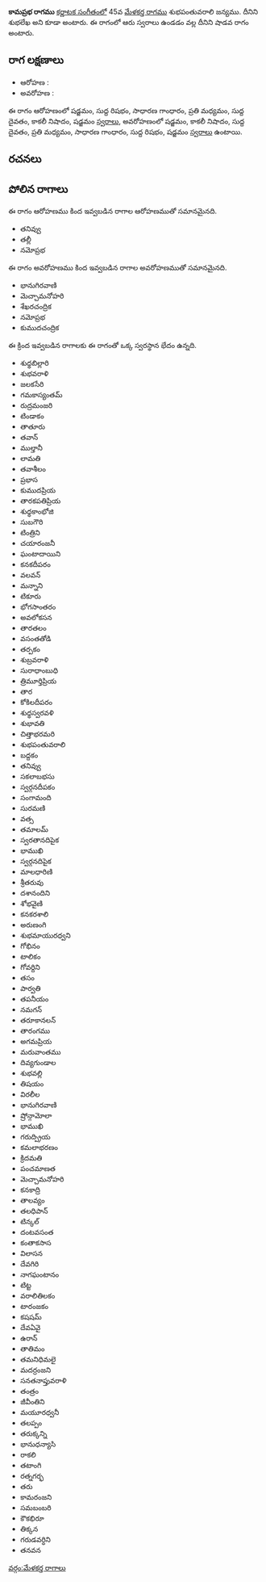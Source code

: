 {{Infobox ragam
	| name          	= కామప్రభ
	| synonym	    	= శుభలేఖ
	| mela          	= 
	| chakra        	= 
	| janaka        	= 
	| type          	= శాడవ
	| arohanam      	= {{svaraC|S|R1|G2|M2|D1|N3|S'}} 
	| avarohanam    	= {{svaraC|S'|N3|D1|M2|G2|R1|S}}
	| jeeva         	=
	| chhaya        	=
	| nyasa         	=
	| vishesha      	= 
	| equivalent  		= 
}}
{{కర్ణాటక సంగీత రాగాలు}}
'''కామప్రభ రాగము''' [[కర్ణాటక సంగీతం]]లో 45వ [[మేళకర్త రాగము]] శుభపంతువరాలి జన్యము. దీనిని శుభలేఖ అని కూడా అంటారు. ఈ రాగంలో ఆరు స్వరాలు ఉండడం వల్ల దీనిని షాడవ రాగం అంటారు.


==రాగ లక్షణాలు==


* ఆరోహణ : {{svaraC|S|R1|G2|M2|D1|N3|S'}} 
* అవరోహణ : {{svaraC|S'|N3|D1|M2|G2|R1|S}}

ఈ రాగం ఆరోహణంలో షడ్జమం, సుద్ద రిషభం, సాధారణ గాంధారం, ప్రతి మధ్యమం, సుద్ద దైవతం, కాకలీ నిషాదం, షడ్జమం [[స్వరాలు]], అవరోహణంలో షడ్జమం, కాకలీ నిషాదం, సుద్ద దైవతం, ప్రతి మధ్యమం, సాధారణ గాంధారం, సుద్ద రిషభం, షడ్జమం [[స్వరాలు]] ఉంటాయి.

==రచనలు==



==పోలిన రాగాలు==
ఈ రాగం ఆరోహణము కింద ఇవ్వబడిన రాగాల ఆరోహణముతో సమానమైనది.
* తనివ్వు
* తల్లీ
* నమోప్రభ

ఈ రాగం అవరోహణము కింద ఇవ్వబడిన రాగాల అవరోహణముతో సమానమైనది.
* భానుగిరవాణి
* మెచ్చామనోహరి
* శేఖరచంద్రిక
* నమోప్రభ
* కుముదచంద్రిక

ఈ క్రింద ఇవ్వబడిన రాగాలకు ఈ రాగంతో ఒక్క స్వరస్థాన భేదం ఉన్నది.
* శుధ్ధబిల్లారి
* శుభవరాళి
* జలకసేరి
* గమకాస్యంతమ్
* రుద్రమంజరి
* టిండాకం
* తాతూరు
* తవాన్
* ముల్తానీ
* లామతి
* తవాశీలం
* ప్రభాస
* కుముదప్రియ
* తారకపతిప్రియ
* శుధ్ధకాంభోజి
* సుబగౌరి
* టింత్రిని
* చయారంజనీ
* ఘంటాదాయిని
* కనకదీపరం
* వలవన్
* మన్నాని
* టికూరు
* భోగసాంతరం
* అవలోకసన
* తారతలం
* వసంతతోడి
* తర్పకం
* శుబ్రవరాళి
* సురాధాంబుధి
* త్రిమూర్తిప్రియ
* తార
* కోకిలదీపరం
* శుధ్ధస్వరవళి
* శుభావతి
* చిత్తాభరమరి
* శుభపంతువరాలి
* బద్దకం
* తనివ్వు
* సకలాబభసు
* స్వర్గనదీపకం
* సంగామంది
* సురమణి
* వత్స
* తమాలమ్
* స్వరతానదిపైక
* భాముఖి
* స్వర్గనదిపైక
* మాలధారిణి
* శ్రీతరువు
* దశానందిని
* శోభవైణి
* కనకరశాలి
* అరుణంగి
* శుభమాయురధ్వని
* గోభినం
* టాలికం
* గోవర్దిని
* తసం
* పార్వతి
* తపనీయం
* నమగన్
* తరూకానలన్
* తారంగము
* అగమప్రియ
* మరువాంతము
* దివ్యగుండాల
* శుభవల్లి
* తిషయం
* విరలీల
* భానుగిరవాణి
* ష్రోన్గామోలా
* భాముఖి
* గరుద్ప్రియ
* కమలాభరణం
* క్రిదమతి
* పంచమాణత
* మెచ్చామనోహరి
* కనకాద్రి
* తాలవ్యం
* తలధిపాన్
* టిన్కల్
* దంటవసంత
* కంతాకసాస
* విలాసన
* దేవగిరి
* నాగఘంటానం
* టిట్ట
* వరాలితిలకం
* టారంజకం
* కషషమ్
* దేవఏవై
* ఉరాన్
* తాతిమం
* తమనిధిమలై
* మదర్రంజని
* సనతనాప్తువరాళి
* తంత్రం
* జీవీంతిని
* మయూరధ్వనీ
* తలప్పం
* తరుక్కన్ని
* భానుధన్యాసి
* రాకలి
* తటాంగి
* రత్నగర్భ
* తరు
* కామరంజని
* సమబంబరి
* కౌకభిరూ
* తిక్కన
* గరుడవర్ధిని
* తనవన



[[వర్గం:మేళకర్త రాగాలు]]